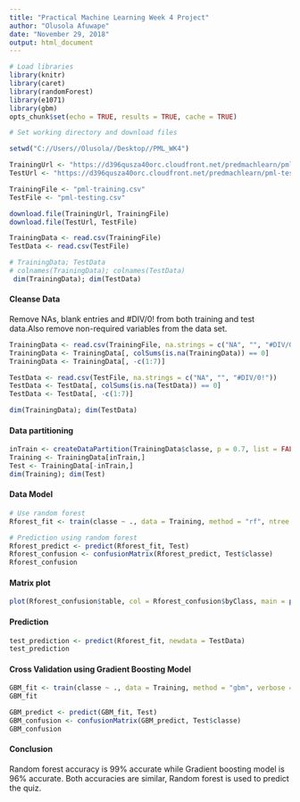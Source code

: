```yaml
---
title: "Practical Machine Learning Week 4 Project"
author: "Olusola Afuwape"
date: "November 29, 2018"
output: html_document
---
```


```r
# Load libraries
library(knitr)
library(caret)
library(randomForest)
library(e1071)
library(gbm)
opts_chunk$set(echo = TRUE, results = TRUE, cache = TRUE)
```

```r
# Set working directory and download files

setwd("C://Users//Olusola//Desktop//PML_WK4")

TrainingUrl <- "https://d396qusza40orc.cloudfront.net/predmachlearn/pml-training.csv"
TestUrl <- "https://d396qusza40orc.cloudfront.net/predmachlearn/pml-testing.csv"

TrainingFile <- "pml-training.csv"
TestFile <- "pml-testing.csv"

download.file(TrainingUrl, TrainingFile)
download.file(TestUrl, TestFile)

TrainingData <- read.csv(TrainingFile)
TestData <- read.csv(TestFile)
```

```r

# TrainingData; TestData
# colnames(TrainingData); colnames(TestData)
 dim(TrainingData); dim(TestData)
```

#### Cleanse Data
Remove NAs, blank entries and #DIV/0! from both training and test data.Also remove non-required variables from the data set.
```r
TrainingData <- read.csv(TrainingFile, na.strings = c("NA", "", "#DIV/0!" ))
TrainingData <- TrainingData[, colSums(is.na(TrainingData)) == 0]
TrainingData <- TrainingData[, -c(1:7)]

TestData <- read.csv(TestFile, na.strings = c("NA", "", "#DIV/0!"))
TestData <- TestData[, colSums(is.na(TestData)) == 0]
TestData <- TestData[, -c(1:7)]

dim(TrainingData); dim(TestData)
```

#### Data partitioning
```r
inTrain <- createDataPartition(TrainingData$classe, p = 0.7, list = FALSE)
Training <- TrainingData[inTrain,]
Test <- TrainingData[-inTrain,]
dim(Training); dim(Test)
```

#### Data Model
```r
# Use random forest
Rforest_fit <- train(classe ~ ., data = Training, method = "rf", ntree = 100)

# Prediction using random forest
Rforest_predict <- predict(Rforest_fit, Test)
Rforest_confusion <- confusionMatrix(Rforest_predict, Test$classe)
Rforest_confusion
```

#### Matrix plot
```r
plot(Rforest_confusion$table, col = Rforest_confusion$byClass, main = paste("Random Forest Level of Accuracy =", round(Rforest_confusion$overall["Accuracy"], 4)))
```

#### Prediction 
```r
test_prediction <- predict(Rforest_fit, newdata = TestData)
test_prediction
```

#### Cross Validation using Gradient Boosting Model
```r
GBM_fit <- train(classe ~ ., data = Training, method = "gbm", verbose = FALSE)
GBM_fit

GBM_predict <- predict(GBM_fit, Test)
GBM_confusion <- confusionMatrix(GBM_predict, Test$classe)
GBM_confusion
```

#### Conclusion

Random forest accuracy is 99% accurate while Gradient boosting model is 96% accurate. Both accuracies are similar, Random forest is used to predict the quiz.